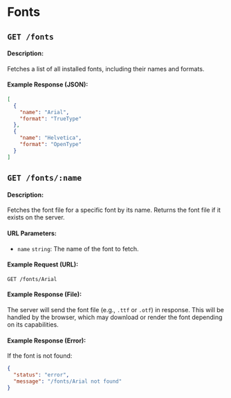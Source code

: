 # Fonts

## `GET /fonts`

#### Description:

Fetches a list of all installed fonts, including their names and formats.

#### Example Response (JSON):

```json
[
  {
    "name": "Arial",
    "format": "TrueType"
  },
  {
    "name": "Helvetica",
    "format": "OpenType"
  }
]
```

## `GET /fonts/:name`

#### Description:

Fetches the font file for a specific font by its name. Returns the font file if it exists on the server.

#### URL Parameters:

- `name` `string`: The name of the font to fetch.

#### Example Request (URL):

```
GET /fonts/Arial
```

#### Example Response (File):

The server will send the font file (e.g., `.ttf` or `.otf`) in response. This will be handled by the browser, which may
download or render the font depending on its capabilities.

#### Example Response (Error):

If the font is not found:

```json
{
  "status": "error",
  "message": "/fonts/Arial not found"
}
```
